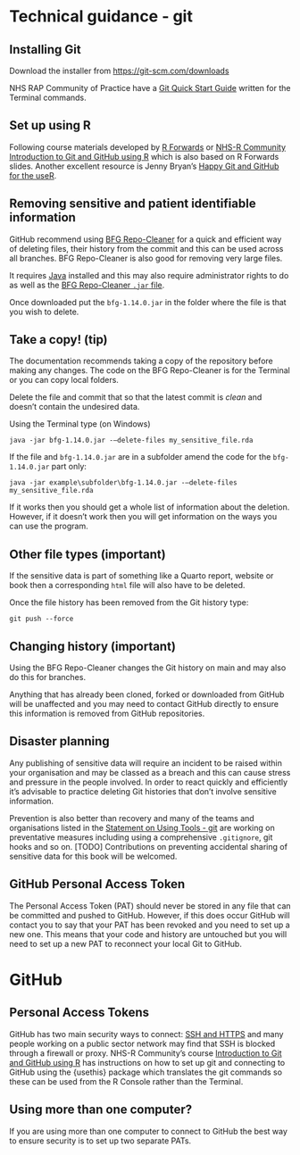 # Technical guidance - git {#tech-git}

## Installing Git

Download the installer from [https://git-scm.com/downloads](https://git-scm.com/downloads)

NHS RAP Community of Practice have a [Git Quick Start Guide](https://nhsdigital.github.io/rap-community-of-practice/training_resources/git/quick_start_guides/git_quick_start_guide/) written for the Terminal commands.

## Set up using R

Following course materials developed by [R Forwards](https://forwards.github.io/workshops/package-dev-modules/slides/02-setting-up-system/setting-up-system.html#1) or [NHS-R Community Introduction to Git and GitHub using R](https://intro-git-github.nhsrcommunity.com/) which is also based on R Forwards slides.
Another excellent resource is Jenny Bryan's [Happy Git and GitHub for the useR](https://happygitwithr.com/).

## Removing sensitive and patient identifiable information

GitHub recommend using [BFG Repo-Cleaner](https://rtyley.github.io/bfg-repo-cleaner/) for a quick and efficient way of deleting files, their history from the commit and this can be used across all branches.
BFG Repo-Cleaner is also good for removing very large files.

It requires [Java](https://www.java.com/en/download/manual.jsp) installed and this may also require administrator rights to do as well as the [BFG Repo-Cleaner `.jar` file](https://repo1.maven.org/maven2/com/madgag/bfg/1.14.0/bfg-1.14.0.jar).

Once downloaded put the `bfg-1.14.0.jar` in the folder where the file is that you wish to delete.

:::{.callout-tip collapse=false appearance='default' icon=true}
## Take a copy! (tip)
The documentation recommends taking a copy of the repository before making any changes. The code on the BFG Repo-Cleaner is for the Terminal or you can copy local folders.
:::

Delete the file and commit that so that the latest commit is _clean_ and doesn't contain the undesired data.

Using the Terminal type (on Windows)

```
java -jar bfg-1.14.0.jar -–delete-files my_sensitive_file.rda

```
If the file and `bfg-1.14.0.jar` are in a subfolder amend the code for the `bfg-1.14.0.jar` part only:

```
java -jar example\subfolder\bfg-1.14.0.jar -–delete-files my_sensitive_file.rda

```

If it works then you should get a whole list of information about the deletion.
However, if it doesn't work then you will get information on the ways you can use the program.

:::{.callout-important collapse=false appearance='default' icon=true}
## Other file types (important)
If the sensitive data is part of something like a Quarto report, website or book then a corresponding `html` file will also have to be deleted.
:::

Once the file history has been removed from the Git history type:

```
git push --force

```
:::{.callout-important collapse=false appearance='default' icon=true}
## Changing history (important)
Using the BFG Repo-Cleaner changes the Git history on main and may also do this for branches.

Anything that has already been cloned, forked or downloaded from GitHub will be unaffected and you may need to contact GitHub directly to ensure this information is removed from GitHub repositories.
:::

## Disaster planning

Any publishing of sensitive data will require an incident to be raised within your organisation and may be classed as a breach and this can cause stress and pressure in the people involved.
In order to react quickly and efficiently it's advisable to practice deleting Git histories that don't involve sensitive information.

Prevention is also better than recovery and many of the teams and organisations listed in the [Statement on Using Tools - git](#github-examples) are working on preventative measures including using a comprehensive `.gitignore`, git hooks and so on.
[TODO] Contributions on preventing accidental sharing of sensitive data for this book will be welcomed.

## GitHub Personal Access Token

The Personal Access Token (PAT) should never be stored in any file that can be committed and pushed to GitHub.
However, if this does occur GitHub will contact you to say that your PAT has been revoked and you need to set up a new one.
This means that your code and history are untouched but you will need to set up a new PAT to reconnect your local Git to GitHub.

# GitHub

## Personal Access Tokens

GitHub has two main security ways to connect: [SSH and HTTPS](https://docs.github.com/en/authentication/keeping-your-account-and-data-secure/about-authentication-to-github#https) and many people working on a public sector network may find that SSH is blocked through a firewall or proxy.
NHS-R Community's course [Introduction to Git and GitHub using R](https://intro-git-github.nhsrcommunity.com/session-setup.html#/title-slide) has instructions on how to set up git and connecting to GitHub using the {usethis} package which translates the git commands so these can be used from the R Console rather than the Terminal.

## Using more than one computer?

If you are using more than one computer to connect to GitHub the best way to ensure security is to set up two separate PATs.